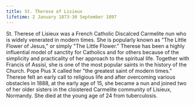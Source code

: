 ```yaml
---
title: St. Therese of Lisieux
lifetime: 2 January 1873-30 September 1897
---
```


St. Therese of Lisieux was a French Catholic Discalced Carmelite nun
who is widely venerated in modern times. She is popularly known as "The Little Flower of Jesus," or simply
"The Little Flower." Therese has been a highly influential model of sanctity for Catholics and for others
because of the simplicity and practicality of her approach to the spiritual life. Together with Francis of
Assisi, she is one of the most popular saints in the history of the Church. Pope Pius X called her "the
greatest saint of modern times." Therese felt an early call to religious life and after overcoming various
obstacles in 1888, at the early age of 15, she became a nun and joined two of her older sisters in the
cloistered Carmelite community of Lisieux, Normandy. She died at the young age of 24 from tuberculosis.
